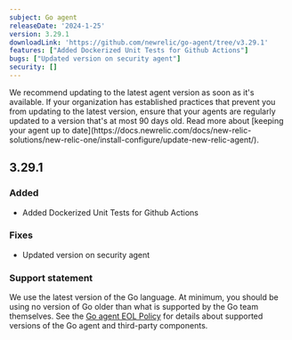 ```yaml
---
subject: Go agent
releaseDate: '2024-1-25'
version: 3.29.1
downloadLink: 'https://github.com/newrelic/go-agent/tree/v3.29.1'
features: ["Added Dockerized Unit Tests for Github Actions"]
bugs: ["Updated version on security agent"]
security: []
---
```


<Callout variant="important">
We recommend updating to the latest agent version as soon as it's available. If your organization has established practices that prevent you from updating to the latest version, ensure that your agents are regularly updated to a version that's at most 90 days old. Read more about [keeping your agent up to date](https://docs.newrelic.com/docs/new-relic-solutions/new-relic-one/install-configure/update-new-relic-agent/).
</Callout>


## 3.29.1
### Added
* Added Dockerized Unit Tests for Github Actions

### Fixes
* Updated version on security agent

### Support statement
We use the latest version of the Go language. At minimum, you should be using no version of Go older than what is supported by the Go team themselves.
See the [Go agent EOL Policy](/docs/apm/agents/go-agent/get-started/go-agent-eol-policy) for details about supported versions of the Go agent and third-party components.






